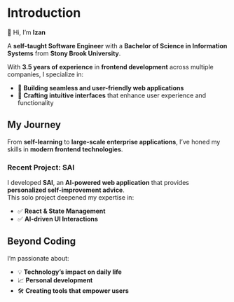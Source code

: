 # Introduction

👋 Hi, I’m **Izan**

A **self-taught Software Engineer** with a **Bachelor of Science in Information Systems** from **Stony Brook University**.

With **3.5 years of experience** in **frontend development** across multiple companies, I specialize in:

- 🚀 **Building seamless and user-friendly web applications**
- 🎨 **Crafting intuitive interfaces** that enhance user experience and functionality

## **My Journey**

From **self-learning** to **large-scale enterprise applications**, I’ve honed my skills in **modern frontend technologies**.

### **Recent Project: SAI**

I developed **SAI**, an **AI-powered web application** that provides **personalized self-improvement advice**.  
This solo project deepened my expertise in:

- ✅ **React & State Management**
- ✅ **AI-driven UI Interactions**

## **Beyond Coding**

I’m passionate about:

- 💡 **Technology’s impact on daily life**
- 📈 **Personal development**
- 🛠 **Creating tools that empower users**
